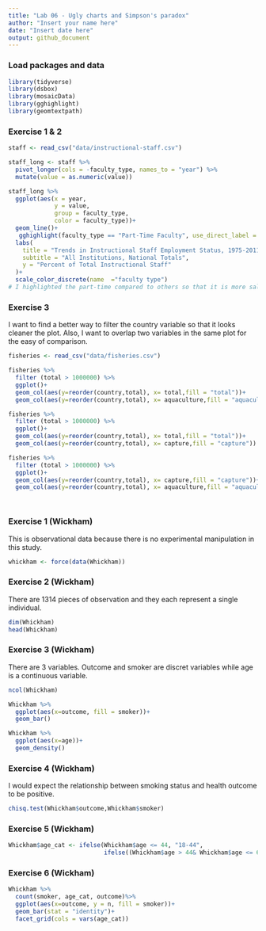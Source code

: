 ```yaml
---
title: "Lab 06 - Ugly charts and Simpson's paradox"
author: "Insert your name here"
date: "Insert date here"
output: github_document
---
```


### Load packages and data

```r
library(tidyverse) 
library(dsbox)
library(mosaicData) 
library(gghighlight)
library(geomtextpath)
```

### Exercise 1 & 2

```r
staff <- read_csv("data/instructional-staff.csv")

staff_long <- staff %>%
  pivot_longer(cols = -faculty_type, names_to = "year") %>%
  mutate(value = as.numeric(value))

staff_long %>%
  ggplot(aes(x = year,
             y = value,
             group = faculty_type,
             color = faculty_type))+
  geom_line()+
   gghighlight(faculty_type == "Part-Time Faculty", use_direct_label = FALSE, unhighlighted_params = aes(color = NULL, alpha = 0.2), keep_scales = TRUE)+
  labs(
    title = "Trends in Instructional Staff Employment Status, 1975-2011",
    subtitle = "All Institutions, National Totals",
    y = "Percent of Total Instructional Staff"
  )+
  scale_color_discrete(name  ="faculty type")
# I highlighted the part-time compared to others so that it is more salient in the graph. 

```


### Exercise 3

I want to find a better way to filter the country variable so that it looks cleaner the plot. Also, I want to overlap two variables in the same plot for the easy of comparison. 

```r
fisheries <- read_csv("data/fisheries.csv")

fisheries %>%
  filter (total > 1000000) %>%
  ggplot()+
  geom_col(aes(y=reorder(country,total), x= total,fill = "total"))+
  geom_col(aes(y=reorder(country,total), x= aquaculture,fill = "aquaculture"))

fisheries %>%
  filter (total > 1000000) %>%
  ggplot()+
  geom_col(aes(y=reorder(country,total), x= total,fill = "total"))+
  geom_col(aes(y=reorder(country,total), x= capture,fill = "capture"))

fisheries %>%
  filter (total > 1000000) %>%
  ggplot()+
  geom_col(aes(y=reorder(country,total), x= capture,fill = "capture"))+
  geom_col(aes(y=reorder(country,total), x= aquaculture,fill = "aquaculture", alpha = 0.5))




```

### Exercise 1 (Wickham)

This is observational data because there is no experimental manipulation in this study. 

```r
whickham <- force(data(Whickham))
```


### Exercise 2 (Wickham)

There are 1314 pieces of observation and they each represent a single individual. 
```r
dim(Whickham)
head(Whickham)
```

### Exercise 3 (Wickham)

There are 3 variables. Outcome and smoker are discret variables while age is a continuous variable.

```r
ncol(Whickham)

Whickham %>%
  ggplot(aes(x=outcome, fill = smoker))+
  geom_bar()

Whickham %>%
  ggplot(aes(x=age))+
  geom_density()
```

### Exercise 4 (Wickham)

I would expect the relationship between smoking status and health outcome to be positive.

```r
chisq.test(Whickham$outcome,Whickham$smoker)
```


### Exercise 5 (Wickham)

```r

Whickham$age_cat <- ifelse(Whickham$age <= 44, "18-44", 
                           ifelse((Whickham$age > 44& Whickham$age <= 64),"45-64","65+"))

```

### Exercise 6 (Wickham)

```r
Whickham %>%
  count(smoker, age_cat, outcome)%>%
  ggplot(aes(x=outcome, y = n, fill = smoker))+
  geom_bar(stat = "identity")+
  facet_grid(cols = vars(age_cat))
```

